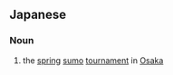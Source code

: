 ==Japanese==
{{ja-kanjitab|はる|ば|しょ|yomi=y}}

===Noun===
{{ja-noun|はるばしょ}}

# the [[spring]] [[sumo]] [[tournament]] in [[Osaka]]